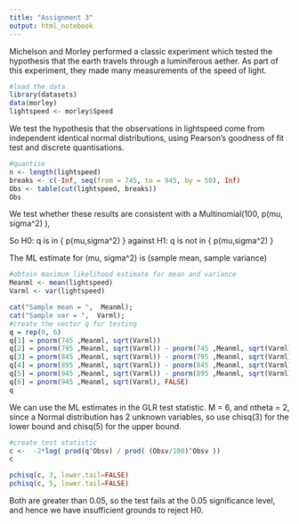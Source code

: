 ```yaml
---
title: "Assignment 3"
output: html_notebook
---
```

Michelson and Morley performed a classic experiment which tested the hypothesis that the earth
travels through a luminiferous aether. As part of this experiment, they made many measurements
of the speed of light.


```r
#load the data
library(datasets)
data(morley)
lightspeed <- morley$Speed
```

We test the hypothesis that the observations in lightspeed come from independent identical normal
distributions, using Pearson’s goodness of fit test and discrete quantisations.

```r
#quantise
n <- length(lightspeed)
breaks <- c(-Inf, seq(from = 745, to = 945, by = 50), Inf)
Obs <- table(cut(lightspeed, breaks))
Obs

```
We test whether these results are consistent with a Multinomial(100, p(mu, sigma^2) ),

So H0: q is in { p(mu,sigma^2) } 
against H1: q is not in { p(mu,sigma^2) }

The ML estimate for (mu, sigma^2) is (sample mean, sample variance)

```r
#obtain maximum likelihood estimate for mean and variance
Meanml <- mean(lightspeed)
Varml <- var(lightspeed)

cat("Sample mean = ",  Meanml); 
cat("Sample var = ",  Varml); 
#create the vector q for testing
q = rep(0, 6)
q[1] = pnorm(745 ,Meanml, sqrt(Varml))
q[2] = pnorm(795 ,Meanml, sqrt(Varml)) - pnorm(745 ,Meanml, sqrt(Varml))
q[3] = pnorm(845 ,Meanml, sqrt(Varml)) - pnorm(795 ,Meanml, sqrt(Varml))
q[4] = pnorm(895 ,Meanml, sqrt(Varml)) - pnorm(845 ,Meanml, sqrt(Varml))
q[5] = pnorm(945 ,Meanml, sqrt(Varml)) - pnorm(895 ,Meanml, sqrt(Varml))
q[6] = pnorm(945 ,Meanml, sqrt(Varml), FALSE)
q
```
We can use the ML estimates in the GLR test statistic.
M = 6, and ntheta = 2, since a Normal distribution has 2 unknown variables, so use chisq(3) for the lower bound and chisq(5) for the upper bound.
```r
#create test statistic
c <-  -2*log( prod(q^Obsv) / prod( (Obsv/100)^Obsv ))
c

pchisq(c, 3, lower.tail=FALSE)
pchisq(c, 5, lower.tail=FALSE)
```
Both are greater than 0.05, so the test fails at the 0.05 significance level, and hence we have insufficient grounds to reject H0.



